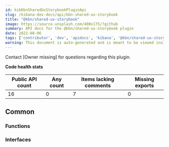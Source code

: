```yaml
---
id: kibKbnSharedUxStorybookPluginApi
slug: /kibana-dev-docs/api/kbn-shared-ux-storybook
title: "@kbn/shared-ux-storybook"
image: https://source.unsplash.com/400x175/?github
summary: API docs for the @kbn/shared-ux-storybook plugin
date: 2022-08-06
tags: ['contributor', 'dev', 'apidocs', 'kibana', '@kbn/shared-ux-storybook']
warning: This document is auto-generated and is meant to be viewed inside our experimental, new docs system. Reach out in #docs-engineering for more info.
---
```




Contact [Owner missing] for questions regarding this plugin.

**Code health stats**

| Public API count  | Any count | Items lacking comments | Missing exports |
|-------------------|-----------|------------------------|-----------------|
| 16 | 0 | 7 | 0 |

## Common

### Functions
<DocDefinitionList data={kbnSharedUxStorybookObj.common.functions}/>

### Interfaces
<DocDefinitionList data={kbnSharedUxStorybookObj.common.interfaces}/>

